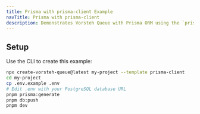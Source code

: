 ```yaml
---
title: Prisma with prisma-client Example
navTitle: Prisma with prisma-client
description: Demonstrates Vorsteh Queue with Prisma ORM using the `prisma-client` ( without rust binaries ) provider that generates TypeScript files directly.
---
```


## Setup

Use the CLI to create this example:

```bash
npx create-vorsteh-queue@latest my-project --template prisma-client
cd my-project
cp .env.example .env
# Edit .env with your PostgreSQL database URL
pnpm prisma:generate
pnpm db:push
pnpm dev
```
